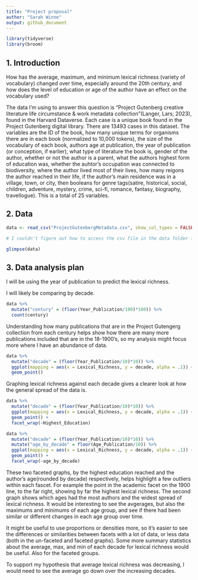 ```yaml
---
title: "Project proposal"
author: "Sarah Winne"
output: github_document
---
```


```r
library(tidyverse)
library(broom)
```

## 1. Introduction

How has the average, maximum, and minimum lexical richness (variety of vocabulary) changed over time, especially around the 20th century, and how does the level of education or age of the author have an effect on the vocabulary used? 

The data I'm using to answer this question is "Project Gutenberg creative literature life circumstance & work metadata collection"(Langer, Lars; 2023), found in the Harvard Dataverse. 
Each case is a unique book found in the Project Gutenberg digital library. There are 13493 cases in this dataset. The variables are the ID of the book, how many unique terms for organisms there are in each book (normalized to 10,000 tokens), the size of the vocabulary of each book, authors age at publication, the year of publication (or conception, if earlier), what type of literature the book is, gender of the author, whether or not the author is a parent, what the authors highest form of education was, whether the auhtor's occupation was connected to biodiversity, where the author lived most of their lives, how many reigons the author reached in their life, if the author's main residence was in a village, town, or city, then booleans for genre tags(satire, historical, social, children, adventure, mystery, crime, sci-fi, romance, fantasy, biography, travellogue). This is a total of 25 variables.

## 2. Data

```r
data <- read_csv("ProjectGutenbergMetadata.csv", show_col_types = FALSE)

# I couldn't figure out how to access the csv file in the data folder from the proposal folder. I tried read_csv("data/ProjectGutenbergMetadata.csv"), but it said it didn't exist in the current working directory. So I just made another copy of the csv file within the proposal folder.
```

```r
glimpse(data)
```

## 3. Data analysis plan

I will be using the year of publication to predict the lexical richness.

I will likely be comparing by decade. 

```r
data %>%
  mutate("century" = (floor(Year_Publication/100)*100)) %>%
  count(century)
```
Understanding how many publications that are in the Project Gutengerg collection from each century helps show how there are many more publications included that are in the 18-1900's, so my analysis might focus more where I have an abundance of data. 

```r
data %>%
  mutate("decade" = (floor(Year_Publication/10)*10)) %>%
  ggplot(mapping = aes(x = Lexical_Richness, y = decade, alpha = .1)) +
  geom_point()
```

Graphing lexical richness against each decade gives a clearer look at how the general spread of the data is. 

```r
data %>%
  mutate("decade" = (floor(Year_Publication/10)*10)) %>%
  ggplot(mapping = aes(x = Lexical_Richness, y = decade, alpha = .1)) +
  geom_point() +
  facet_wrap(~Highest_Education)
```

```r
data %>%
  mutate("decade" = (floor(Year_Publication/10)*10)) %>%
  mutate("age_by_decade" = floor(Age_Publication/10)) %>%
  ggplot(mapping = aes(x = Lexical_Richness, y = decade, alpha = .1)) +
  geom_point() +
  facet_wrap(~age_by_decade)
```

These two faceted graphs, by the highest education reached and the author's age(rounded by decade) respectively, helps highlight a few outliers within each fascet. For example the point in the academic facet on the 1900 line, to the far right, showing by far the highest lexical richness.
The second graph shows which ages had the most authors and the widest spread of lexical richness. It would be interesting to see the avgerages, but also the maximums and minimums of each age group, and see if there had been similar or different changes in each age group over time. 

It might be useful to use proportions or densities more, so it's easier to see the differences or similarities between facets with a lot of data, or less data (both in the un-faceted and faceted graphs).
Some more summary statistics about the average, max, and min of each decade for lexical richness would be useful. Also for the faceted groups.

To support my hypothesis that average lexical richness was decreasing, I would need to see the average go down over the increasing decades. 
